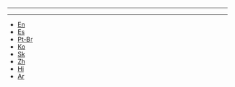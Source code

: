 
---

---
<!-- _navbar.md -->

* [En](/)
* [Es](/es/)
* [Pt-Br](/pt-br/)
* [Ko](/ko/)
* [Sk](/sk/)
* [Zh](/zh/)
* [Hi](/hi/)
* [Ar](/ar/)

  